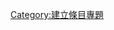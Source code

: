 {{Maintenance category|hidden=yes|tracking=yes}}
{{empty category}}
{{Polluted category}}

[[Category:建立條目專題|Category:建立條目專題]]